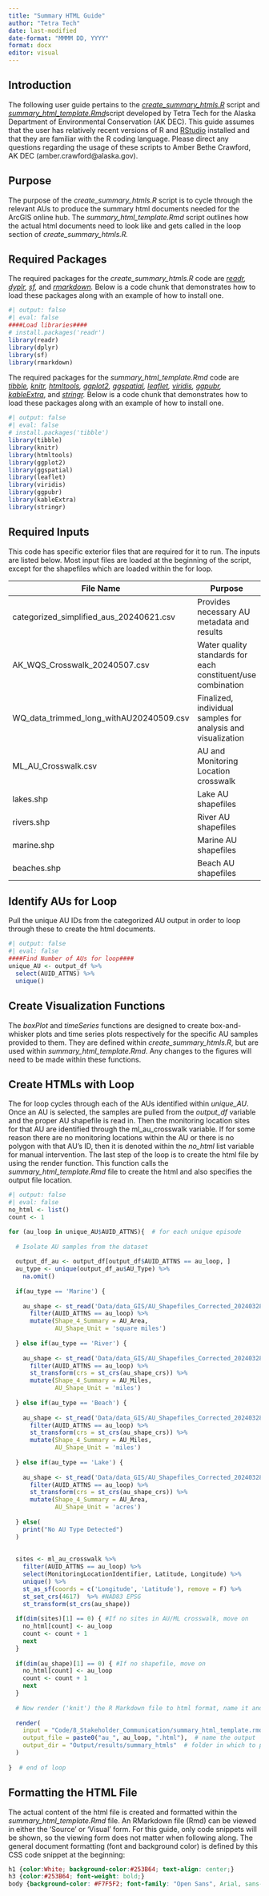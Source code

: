 ```yaml
---
title: "Summary HTML Guide"
author: "Tetra Tech"
date: last-modified
date-format: "MMMM DD, YYYY"
format: docx
editor: visual
---
```


## Introduction

The following user guide pertains to the [*create_summary_htmls.R*](https://github.com/KateriSalk/Alaska_IR_Automation/blob/main/Code/8_Stakeholder_Communication/create_summary_htmls.R) script and [*summary_html_template.Rmd*](https://github.com/KateriSalk/Alaska_IR_Automation/blob/main/Code/8_Stakeholder_Communication/summary_html_template.Rmd)script developed by Tetra Tech for the Alaska Department of Environmental Conservation (AK DEC). This guide assumes that the user has relatively recent versions of R and [RStudio](#0) installed and that they are familiar with the R coding language. Please direct any questions regarding the usage of these scripts to Amber Bethe Crawford, AK DEC (amber.crawford\@alaska.gov).

## Purpose

The purpose of the *create_summary_htmls.R* script is to cycle through the relevant AUs to produce the summary html documents needed for the ArcGIS online hub. The *summary_html_template.Rmd* script outlines how the actual html documents need to look like and gets called in the loop section of *create_summary_htmls.R.*

## Required Packages

The required packages for the *create_summary_htmls.R* code are [*readr*](https://cran.r-project.org/web/packages/readr/index.html)*, [dyplr](https://cran.r-project.org/web/packages/dplyr/index.html), [sf](https://cran.r-project.org/web/packages/sf/index.html),* and [*rmarkdown*](https://cran.r-project.org/web/packages/rmarkdown/index.html)*.* Below is a code chunk that demonstrates how to load these packages along with an example of how to install one.

```r
#| output: false
#| eval: false
####Load libraries####
# install.packages('readr')
library(readr)
library(dplyr)
library(sf)
library(rmarkdown)
```

The required packages for the *summary_html_template.Rmd* code are [*tibble*](https://cran.r-project.org/web/packages/tibble/index.html)*, [knitr](https://cran.r-project.org/web/packages/knitr/index.html), [htmltools](https://cran.r-project.org/web/packages/htmltools/index.html), [ggplot2](https://cran.r-project.org/web/packages/ggplot2/index.html), [ggspatial](https://cran.r-project.org/web/packages/ggspatial/index.html), [leaflet](https://cran.r-project.org/web/packages/leaflet/index.html), [viridis](https://cran.r-project.org/web/packages/viridis/index.html), [ggpubr](https://cran.r-project.org/web/packages/ggpubr/index.html), [kableExtra](https://cran.r-project.org/web/packages/kableExtra/index.html)*, and [*stringr*](https://cran.r-project.org/web/packages/stringr/index.html)*.* Below is a code chunk that demonstrates how to load these packages along with an example of how to install one.

```r
#| output: false
#| eval: false
# install.packages('tibble')
library(tibble)
library(knitr)
library(htmltools)
library(ggplot2)
library(ggspatial)
library(leaflet)
library(viridis)
library(ggpubr)
library(kableExtra)
library(stringr)
```

## Required Inputs

This code has specific exterior files that are required for it to run. The inputs are listed below. Most input files are loaded at the beginning of the script, except for the shapefiles which are loaded within the for loop.

| File Name                               | Purpose                                                      | Source            |
|-----------------------------------------|--------------------------------------------------------------|-------------------|
| categorized_simplified_aus_20240621.csv | Provides necessary AU metadata and results                   | categorize_AU.R   |
| AK_WQS_Crosswalk_20240507.csv           | Water quality standards for each constituent/use combination | AKDEC             |
| WQ_data_trimmed_long_withAU20240509.csv | Finalized, individual samples for analysis and visualization | data_processing.R |
| ML_AU_Crosswalk.csv                     | AU and Monitoring Location crosswalk                         | AKDEC             |
| lakes.shp                               | Lake AU shapefiles                                           | AKDEC             |
| rivers.shp                              | River AU shapefiles                                          | AKDEC             |
| marine.shp                              | Marine AU shapefiles                                         | AKDEC             |
| beaches.shp                             | Beach AU shapefiles                                          | AKDEC             |

## Identify AUs for Loop

Pull the unique AU IDs from the categorized AU output in order to loop through these to create the html documents.

```r
#| output: false
#| eval: false
####Find Number of AUs for loop####
unique_AU <- output_df %>%
  select(AUID_ATTNS) %>%
  unique()

```

## Create Visualization Functions

The *boxPlot* and *timeSeries* functions are designed to create box-and-whisker plots and time series plots respectively for the specific AU samples provided to them. They are defined within *create_summary_htmls.R*, but are used within *summary_html_template.Rmd*. Any changes to the figures will need to be made within these functions.

## Create HTMLs with Loop

The for loop cycles through each of the AUs identified within *unique_AU*. Once an AU is selected, the samples are pulled from the *output_df* variable and the proper AU shapefile is read in. Then the monitoring location sites for that AU are identified through the ml_au_crosswalk variable. If for some reason there are no monitoring locations within the AU or there is no polygon with that AU's ID, then it is denoted within the *no_html* list variable for manual intervention. The last step of the loop is to create the html file by using the render function. This function calls the *summary_html_template.Rmd* file to create the html and also specifies the output file location.

```r
#| output: false
#| eval: false
no_html <- list()
count <- 1

for (au_loop in unique_AU$AUID_ATTNS){  # for each unique episode
  
  # Isolate AU samples from the dataset
  
  output_df_au <- output_df[output_df$AUID_ATTNS == au_loop, ]  
  au_type <- unique(output_df_au$AU_Type) %>%
    na.omit()
  
  if(au_type == 'Marine') {
    
    au_shape <- st_read('Data/data_GIS/AU_Shapefiles_Corrected_20240328/marine.shp') %>%
      filter(AUID_ATTNS == au_loop) %>%
      mutate(Shape_4_Summary = AU_Area,
             AU_Shape_Unit = 'square miles')
    
  } else if(au_type == 'River') {
    
    au_shape <- st_read('Data/data_GIS/AU_Shapefiles_Corrected_20240328/rivers.shp') %>%
      filter(AUID_ATTNS == au_loop) %>%
      st_transform(crs = st_crs(au_shape_crs)) %>%
      mutate(Shape_4_Summary = AU_Miles,
             AU_Shape_Unit = 'miles')
    
  } else if(au_type == 'Beach') {
    
    au_shape <- st_read('Data/data_GIS/AU_Shapefiles_Corrected_20240328/beaches.shp') %>%
      filter(AUID_ATTNS == au_loop) %>%
      st_transform(crs = st_crs(au_shape_crs)) %>%
      mutate(Shape_4_Summary = AU_Miles,
             AU_Shape_Unit = 'miles')
    
  } else if(au_type == 'Lake') {
    
    au_shape <- st_read('Data/data_GIS/AU_Shapefiles_Corrected_20240328/lakes.shp') %>%
      filter(AUID_ATTNS == au_loop) %>%
      st_transform(crs = st_crs(au_shape_crs)) %>%
      mutate(Shape_4_Summary = AU_Area,
             AU_Shape_Unit = 'acres')
    
  } else(
    print("No AU Type Detected")
  )
  
  
  sites <- ml_au_crosswalk %>%
    filter(AUID_ATTNS == au_loop) %>%
    select(MonitoringLocationIdentifier, Latitude, Longitude) %>%
    unique() %>%
    st_as_sf(coords = c('Longitude', 'Latitude'), remove = F) %>%
    st_set_crs(4617)  %>% #NAD83 EPSG
    st_transform(st_crs(au_shape))
    
  if(dim(sites)[1] == 0) { #If no sites in AU/ML crosswalk, move on
    no_html[count] <- au_loop
    count <- count + 1
    next
  }
  
  if(dim(au_shape)[1] == 0) { #If no shapefile, move on
    no_html[count] <- au_loop
    count <- count + 1
    next
  }
  
  # Now render ('knit') the R Markdown file to html format, name it and save it
  
  render(
    input = "Code/8_Stakeholder_Communication/summary_html_template.rmd",  # path to the template
    output_file = paste0("au_", au_loop, ".html"),  # name the output
    output_dir = "Output/results/summary_htmls"  # folder in which to put the output file
  )
  
}  # end of loop
```

## Formatting the HTML File

The actual content of the html file is created and formatted within the *summary_html_template.Rmd* file. An RMarkdown file (Rmd) can be viewed in either the 'Source' or 'Visual' form. For this guide, only code snippets will be shown, so the viewing form does not matter when following along. The general document formatting (font and background color) is defined by this CSS code snippet at the beginning:

```css
h1 {color:White; background-color:#253B64; text-align: center;}
h3 {color:#253B64; font-weight: bold;}
body {background-color: #F7F5F2; font-family: "Open Sans", Arial, sans-serif;}
```

